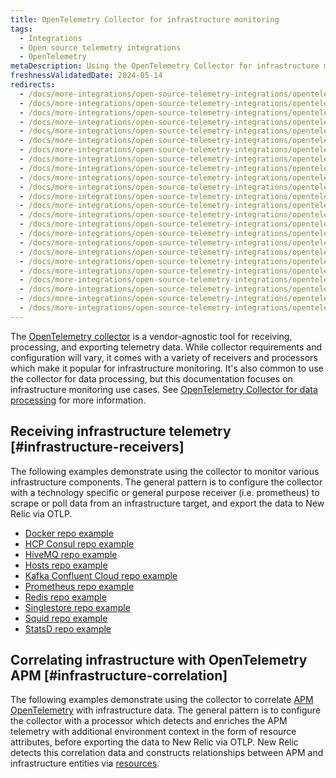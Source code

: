 ```yaml
---
title: OpenTelemetry Collector for infrastructure monitoring
tags:
  - Integrations
  - Open source telemetry integrations
  - OpenTelemetry
metaDescription: Using the OpenTelemetry Collector for infrastructure monitoring
freshnessValidatedDate: 2024-05-14
redirects:
  - /docs/more-integrations/open-source-telemetry-integrations/opentelemetry/get-started/collector-infra-monitoring/opentelemetry-collector-infra-docker/
  - /docs/more-integrations/open-source-telemetry-integrations/opentelemetry/get-started/collector-infra-monitoring/opentelemetry-collector-infra-hcp-consul/
  - /docs/more-integrations/open-source-telemetry-integrations/opentelemetry/get-started/collector-infra-monitoring/opentelemetry-collector-infra-hivemq/
  - /docs/more-integrations/open-source-telemetry-integrations/opentelemetry/get-started/collector-infra-monitoring/opentelemetry-collector-infra-hosts/
  - /docs/more-integrations/open-source-telemetry-integrations/opentelemetry/get-started/collector-infra-monitoring/opentelemetry-collector-infra-kafka-confluentcloud/
  - /docs/more-integrations/open-source-telemetry-integrations/opentelemetry/get-started/collector-infra-monitoring/opentelemetry-collector-infra-kafka-confluentcloud-k8s/
  - /docs/more-integrations/open-source-telemetry-integrations/opentelemetry/get-started/collector-infra-monitoring/opentelemetry-collector-infra-k8s/
  - /docs/more-integrations/open-source-telemetry-integrations/opentelemetry/get-started/collector-infra-monitoring/opentelemetry-collector-infra-prometheus/
  - /docs/more-integrations/open-source-telemetry-integrations/opentelemetry/get-started/collector-infra-monitoring/opentelemetry-collector-infra-redis/
  - /docs/more-integrations/open-source-telemetry-integrations/opentelemetry/get-started/collector-infra-monitoring/opentelemetry-collector-infra-singlestore/
  - /docs/more-integrations/open-source-telemetry-integrations/opentelemetry/get-started/collector-infra-monitoring/opentelemetry-collector-infra-squid/
  - /docs/more-integrations/open-source-telemetry-integrations/opentelemetry/get-started/collector-infra-monitoring/opentelemetry-collector-infra-statsd/
  - /docs/more-integrations/open-source-telemetry-integrations/opentelemetry/get-started/collector-infra-monitoring/opentelemetry-collector-infra-intro/
  - /docs/more-integrations/open-source-telemetry-integrations/opentelemetry/collector/collector-configuration-examples/opentelemetry-collector-docker/
  - /docs/more-integrations/open-source-telemetry-integrations/opentelemetry/collector/collector-configuration-examples/opentelemetry-collector-hcp-consul/
  - /docs/more-integrations/open-source-telemetry-integrations/opentelemetry/collector/collector-configuration-examples/opentelemetry-collector-hivemq/
  - /docs/more-integrations/open-source-telemetry-integrations/opentelemetry/collector/collector-configuration-examples/opentelemetry-collector-infra-hosts/
  - /docs/more-integrations/open-source-telemetry-integrations/opentelemetry/collector/opentelemetry-collector-k8s/
  - /docs/more-integrations/open-source-telemetry-integrations/opentelemetry/collector/collector-configuration-examples/opentelemetry-collector-kafka-confluentcloud/
  - /docs/more-integrations/open-source-telemetry-integrations/opentelemetry/collector/collector-configuration-examples/opentelemetry-collector-prometheus/
  - /docs/more-integrations/open-source-telemetry-integrations/opentelemetry/collector/collector-configuration-examples/opentelemetry-collector-redis/
  - /docs/more-integrations/open-source-telemetry-integrations/opentelemetry/collector/collector-configuration-examples/opentelemetry-collector-singlestore/
  - /docs/more-integrations/open-source-telemetry-integrations/opentelemetry/collector/collector-configuration-examples/opentelemetry-collector-squid/
  - /docs/more-integrations/open-source-telemetry-integrations/opentelemetry/collector/collector-configuration-examples/opentelemetry-collector-statsd/
---
```


The [OpenTelemetry collector](https://opentelemetry.io/docs/collector/) is a vendor-agnostic tool for receiving, processing, and exporting telemetry data. While collector requirements and configuration will vary, it comes with a variety of receivers and processors which make it popular for infrastructure monitoring. It's also common to use the collector for data processing, but this documentation focuses on infrastructure monitoring use cases. See [OpenTelemetry Collector for data processing](/docs/opentelemetry/get-started/collector-processing/opentelemetry-collector-processing-intro) for more information.

## Receiving infrastructure telemetry [#infrastructure-receivers]

The following examples demonstrate using the collector to monitor various infrastructure components. The general pattern is to configure the collector with a technology specific or general purpose receiver (i.e. prometheus) to scrape or poll data from an infrastructure target, and export the data to New Relic via OTLP.

* [Docker repo example](https://github.com/newrelic/newrelic-opentelemetry-examples/tree/main/other-examples/collector/docker)
* [HCP Consul repo example](https://github.com/newrelic/newrelic-opentelemetry-examples/tree/main/other-examples/collector/hcp-consul)
* [HiveMQ repo example](https://github.com/newrelic/newrelic-opentelemetry-examples/tree/main/other-examples/collector/hivemq)
* [Hosts repo example](https://github.com/newrelic/newrelic-opentelemetry-examples/tree/main/other-examples/collector/host-monitoring)
* [Kafka Confluent Cloud repo example](https://github.com/newrelic/newrelic-opentelemetry-examples/tree/main/other-examples/collector/confluentcloud)
* [Prometheus repo example](https://github.com/newrelic/newrelic-opentelemetry-examples/tree/main/other-examples/collector/prometheus)
* [Redis repo example](https://github.com/newrelic/newrelic-opentelemetry-examples/tree/main/other-examples/collector/redis)
* [Singlestore repo example](https://github.com/newrelic/newrelic-opentelemetry-examples/tree/main/other-examples/collector/singlestore)
* [Squid repo example](https://github.com/newrelic/newrelic-opentelemetry-examples/tree/main/other-examples/collector/squid)
* [StatsD repo example](https://github.com/newrelic/newrelic-opentelemetry-examples/tree/main/other-examples/collector/statsd)

## Correlating infrastructure with OpenTelemetry APM [#infrastructure-correlation]

The following examples demonstrate using the collector to correlate [APM OpenTelemetry](/docs/opentelemetry/get-started/apm-monitoring/opentelemetry-apm-intro) with infrastructure data. The general pattern is to configure the collector with a processor which detects and enriches the APM telemetry with additional environment context in the form of resource attributes, before exporting the data to New Relic via OTLP. New Relic detects this correlation data and constructs relationships between APM and infrastructure entities via [resources](/docs/opentelemetry/best-practices/opentelemetry-best-practices-resources).
